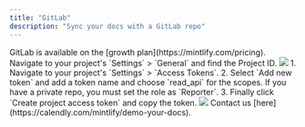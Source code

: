 ```yaml
---
title: "GitLab"
description: "Sync your docs with a GitLab repo"
---
```


<Check>
  GitLab is available on the [growth plan](https://mintlify.com/pricing).
</Check>

<Steps>
  <Step title="Find your project ID">
    Navigate to your project's `Settings` > `General` and find the Project ID.
    <Frame>
      <img src="/images/gitlab/gitlab-project-id.png" />
    </Frame>
  </Step>
  <Step title="Generate a project private token">
    1. Navigate to your project's `Settings` > `Access Tokens`. 2. Select `Add
    new token` and add a token name and choose `read_api` for the scopes. If you
    have a private repo, you must set the role as `Reporter`. 3. Finally click
    `Create project access token` and copy the token.
    <Frame>
      <img src="/images/gitlab/gitlab-project-access-token.png" />
    </Frame>
  </Step>
  <Step title="Reach out to the Mintlify team for final setup.">
    Contact us [here](https://calendly.com/mintlify/demo-your-docs).
  </Step>
</Steps>
